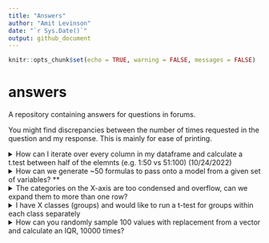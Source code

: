 ```yaml
---
title: "Answers"
author: "Amit Levinson"
date: "`r Sys.Date()`"
output: github_document
---
```


```r
knitr::opts_chunk$set(echo = TRUE, warning = FALSE, messages = FALSE)
```

# answers
A repository containing answers for questions in forums.  

You might find discrepancies between the number of times requested in the question and my response. This is mainly for ease of printing.

<details>
  <summary> 
   How can I iterate over every column in my dataframe and calculate a t.test between half of the elemnts (e.g. 1:50 vs 51:100) (10/24/2022)
  </summary>

```r
library(purrr)
library(broom)

dat <- data.frame(
  col1 = sample(c(1:100), size = 100, replace = T),
  col2 = sample(c(1:100), size = 100, replace = T),
  col3 = sample(c(1:100), size = 100, replace = T)
)

calculate_ttest <- function(column) {
  t.test(column[50:100], column[1:49], alternative= "less", paired=FALSE, mu=0, conf.level = 0.9, var.equal = TRUE) |>
    broom::tidy() 
}

dat %>% 
  map_dfr(calculate_ttest, .id = 'columnname')
```
</details>




<details>
  <summary> 
  How can we generate ~50 formulas to pass onto a model from a given set of variables? ** 
  </summary>
```r
library(dplyr)
library(purrr)
library(broom)

mtcars_vars <- names(mtcars)

# Generate possible formulas
mtcars_formulas <- expand.grid(mtcars_vars,mtcars_vars,mtcars_vars) %>% 
  filter(Var1 != Var2, Var2 != Var3, Var1 != Var3) %>% 
  sample_n(10)

# Function to create formulas
f <- function (Var1, Var2, Var3) paste(Var1, paste(Var2, Var3, sep = " + "), sep = " ~ ")

formulas <- mtcars_formulas %>%
  pmap_chr(f)

head(formulas)

# Iterate across the formulas and tidy the output with formula as name
models <- map(formulas, ~ lm(., data = mtcars)) %>% 
  set_names(formulas) %>% 
  map_dfr(tidy, .id = ".x")

# Output
models
```
  
</details>



<details>
  <summary> 
  The categories on the X-axis are too condensed and overflow, can we expand them to more than one row? 
  </summary>
```r
library(ggplot2)

# Fake data
dat <- data.frame(
category = sample(c(stringr::sentences[1:3], stringr::words[1:4]), size = 100, replace = T)
)

# Option 1 - Category to y axis instead of splitting
p1 <- ggplot(dat) +
geom_bar(aes(y = category)) +
labs(title = "Put the category on the Y-axis")

# Option 2: Stringr::str_wrap
p2 <- ggplot(dat) +
geom_bar(aes(x = stringr::str_wrap(category, 15))) +
labs(title = "use stringr:str_wrap(variable, 15)")
```

</details>


<details>
  <summary> 
  I have X classes (groups) and would like to run a t-test for groups within each class separately
  </summary>
```r
library(ggplot2)
library(dplyr)
library(broom)

mtcars %>%
group_by(gear) %>%
summarize(t.test(mpg , cyl, data = cur_data()) %>% tidy())

# Using Purrr & unnest
library(purrr)
library(tidyr)

mtcars %>%
group_nest(gear) %>%
summarise(ttest = map(data, ~ (t.test(x = .$mpg , y = .$cyl, data = .x)))) %>%
mutate(ttest = map(ttest, tidy)) %>%
unnest(ttest)
```

</details>


<details>
  <summary> 
  How can you randomly sample 100 values with replacement from a vector and calculate an IQR, 10000 times?
  </summary>

```r
# Fake data
vec <- 1:100

# Option 1: Functional
calc_iqr <- function() {
    inner_vec <- sample(vec, size = 100, replace = T)
    IQR(inner_vec)
}

values_a <- replicate(100, expr = calc_iqr())

# Output ------------------------------------------------------------------
values_a

# Option 2: For loop
values_b <- vector(mode = "numeric", length = 100)

output <- for (i in 1:100) {
  inner_vec <- sample(vec, size = 100, replace = T)
  values_b[[i]] <- IQR(inner_vec)
}

# Output ------------------------------------------------------------------
values_b
```
</details>




